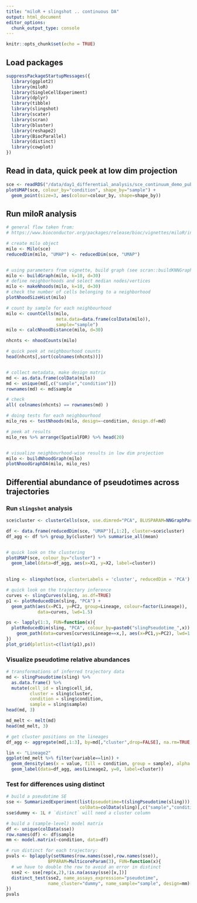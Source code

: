 ```yaml
---
title: "miloR + slingshot .. continuous DA"
output: html_document
editor_options: 
  chunk_output_type: console
---
```



```r
knitr::opts_chunk$set(echo = TRUE)
```

## Load packages

```r
suppressPackageStartupMessages({
  library(ggplot2)
  library(miloR)
  library(SingleCellExperiment)
  library(dplyr)
  library(tibble)
  library(slingshot)
  library(scater)
  library(scran)
  library(bluster)
  library(reshape2)
  library(BiocParallel)
  library(distinct)
  library(cowplot)
})

```

## Read in data, quick peek at low dim projection

```r
sce <- readRDS("/data/day1_differential_analysis/sce_continuum_demo_public.rds")
plotUMAP(sce, colour_by="condition", shape_by="sample") +
  geom_point(size=3, aes(colour=colour_by, shape=shape_by))
```


## Run miloR analysis

```r
# general flow taken from:
# https://www.bioconductor.org/packages/release/bioc/vignettes/miloR/inst/doc/milo_demo.html

# create milo object
milo <- Milo(sce)
reducedDim(milo, "UMAP") <- reducedDim(sce, "UMAP")


# using parameters from vignette, build graph (see scran::buildKNNGraph for arguments)
milo <- buildGraph(milo, k=10, d=30)
# define neighborhoods and select median nodes/vertices 
milo <- makeNhoods(milo, k=10, d=30)
# check the number of cells belonging to a neighborhood
plotNhoodSizeHist(milo) 

# count by sample for each neighbourhood
milo <- countCells(milo,
                   meta.data=data.frame(colData(milo)),
                   sample="sample")
milo <- calcNhoodDistance(milo, d=30)

nhcnts <- nhoodCounts(milo)

# quick peek at neighbourhood counts
head(nhcnts[,sort(colnames(nhcnts))])


# collect metadata, make design matrix
md <- as.data.frame(colData(milo))
md <- unique(md[,c("sample","condition")])
rownames(md) <- md$sample

# check
all( colnames(nhcnts) == rownames(md) )

# doing tests for each neighbourhood
milo_res <- testNhoods(milo, design=~condition, design.df=md)

# peek at results
milo_res %>% arrange(SpatialFDR) %>% head(20)


# visualize neighbourhood-wise results in low dim projection
milo <- buildNhoodGraph(milo)
plotNhoodGraphDA(milo, milo_res)
```




## Differential abundance of pseudotimes across trajectories

### Run `slingshot` analysis

```r
sce$cluster <- clusterCells(sce, use.dimred="PCA", BLUSPARAM=NNGraphParam(k=3))

df <- data.frame(reducedDim(sce, "UMAP")[,1:2], cluster=sce$cluster)
df_agg <- df %>% group_by(cluster) %>% summarise_all(mean)


# quick look on the clustering
plotUMAP(sce, colour_by="cluster") +
  geom_label(data=df_agg, aes(x=X1, y=X2, label=cluster))
  

sling <- slingshot(sce, clusterLabels = 'cluster', reducedDim = 'PCA')

# quick look on the trajectory inference
curves <- slingCurves(sling, as.df=TRUE)
p1 <- plotReducedDim(sling, "PCA") + 
  geom_path(aes(x=PC1, y=PC2, group=Lineage, colour=factor(Lineage)),
            data=curves, lwd=1.5)

ps <- lapply(1:3, FUN=function(x){
  plotReducedDim(sling, "PCA", colour_by=paste0("slingPseudotime_",x)) +
    geom_path(data=curves[curves$Lineage==x,], aes(x=PC1,y=PC2), lwd=1.5)
})
plot_grid(plotlist=c(list(p1),ps))
```

### Visualize pseudotime relative abundances

```r
# transformations of inferred trajectory data
md <- slingPseudotime(sling) %>%
  as.data.frame() %>%
  mutate(cell_id = sling$cell_id,
         cluster = sling$cluster,
         condition = sling$condition,
         sample = sling$sample)
head(md, 3)

md_melt <- melt(md)
head(md_melt, 3)

# get cluster positions on the lineages
df_agg <- aggregate(md[,1:3], by=md[,"cluster",drop=FALSE], na.rm=TRUE, FUN=mean)

lin <- "Lineage2"
ggplot(md_melt %>% filter(variable==lin)) +
  geom_density(aes(x = value, fill = condition, group = sample), alpha = .5) +
  geom_label(data=df_agg, aes(Lineage2, y=0, label=cluster))
```

### Test for differences using distinct

```r
# build a pseudotime SE
sse <- SummarizedExperiment(list(pseudotime=t(slingPseudotime(sling))),
                            colData=colData(sling)[,c("sample","condition")])
sse$dummy <- 1L # `distinct` will need a cluster column

# build a (sample-level) model matrix
df <- unique(colData(sse))
row.names(df) <- df$sample
mm <- model.matrix(~condition, data=df)

# run distinct for each trajectory:
pvals <- bplapply(setNames(row.names(sse),row.names(sse)),
                BPPARAM=MulticoreParam(3), FUN=function(x){
  # we have to double the row to avoid an error in distinct
  sse2 <- sse[rep(x,2),!is.na(assay(sse)[x,])]
  distinct_test(sse2, name_assays_expression="pseudotime",
                name_cluster="dummy", name_sample="sample", design=mm)[1,3]
})
pvals
```

